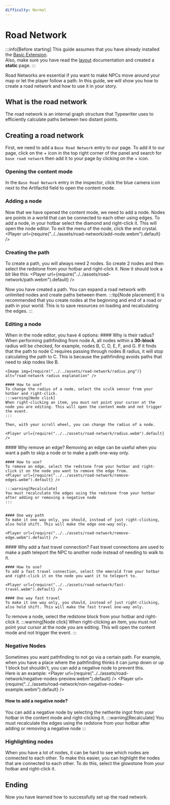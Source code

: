 ```yaml
---
difficulty: Normal
---
```



# Road Network
:::info[Before starting]
This guide assumes that you have already installed the [Basic Extension](../../02-getting-started/01-installation.mdx#basic-extension).\
Also, make sure you have read the [layout](../../02-getting-started/02-layout.mdx) documentation and created a **static** page.
:::

Road Networks are essential if you want to make NPCs move around your map or let the player follow a path. In this guide, we will show you how to create a road network and how to use it in your story.

## What is the road network
The road network is an internal graph structure that Typewriter uses to efficiently calculate paths between two distant points.

## Creating a road network
First, we need to add a `Base Road Network` entry to our page. To add it to our page, click on the + icon in the top right corner of the panel and search for `base road network` then add it to your page by clicking on the + icon.

<EntrySearch entryName='base_road_network' />

### Opening the content mode 
In the `Base Road Network` entry in the inspector, click the blue camera icon next to the ArtifactId field to open the content mode.

### Adding a node
Now that we have opened the content mode, we need to add a node. Nodes are points in a world that can be connected to each other using edges. To add a node, in your hotbar select the diamond and right-click it. This will open the node editor. To exit the menu of the node, click the end crystal.
<Player url={require("../../assets/road-network/add-node.webm").default} />

### Creating the path
To create a path, you will always need 2 nodes. So create 2 nodes and then select the redstone from your hotbar and right-click it. Now it should look a bit like this:
<Player url={require("../../assets/road-network/path.webm").default} />

Now you have created a path. You can expand a road network with unlimited nodes and create paths between them.
:::tip[Node placement]
It is recommended that you create nodes at the beginning and end of a road or path in your world. This is to save resources on loading and recalculating the edges.
:::

### Editing a node
When in the node editor, you have 4 options:
<Tabs groupId="node-editor" queryString>
  <TabItem value="change-radius" label="Change Radius" default>
    #### Why is their radius?
    When performing pathfinding from node A, all nodes within a **30-block** radius will be checked, for example, nodes B, C, D, E, F, and G. If it finds that the path to node C requires passing through nodes B radius, it will stop calculating the path to C. This is because the pathfinding avoids paths that need to skip nodes like B.
    
    <Image img={require("../../assets/road-network/radius.png")} alt="road-network radius explanation" />

    #### How to use? 
    To change the radius of a node, select the sculk sensor from your hotbar and right-click.
    :::warning[Node click]
    When right-clicking an item, you must not point your cursor at the node you are editing. This will open the content mode and not trigger the event.
    :::

    Then, with your scroll wheel, you can change the radius of a node.

    <Player url={require("../../assets/road-network/radius.webm").default} />
  </TabItem>
  <TabItem value="remove-edge" label="Remove Edge">
    #### Why remove an edge?
    Removing an edge can be useful when you want a path to skip a node or to make a path one-way only.

    #### How to use?
    To remove an edge, select the redstone from your hotbar and right-click it on the node you want to remove the edge from.
    <Player url={require("../../assets/road-network/remove-edges.webm").default} />

    :::warning[Recalculate]
    You must recalculate the edges using the redstone from your hotbar after adding or removing a negative node
    :::


    #### One way path
    To make it one way only, you should, instead of just right-clicking, also hold shift. This will make the edge one-way only.

    <Player url={require("../../assets/road-network/remove-edge.webm").default} />
  </TabItem>
  <TabItem value="fast-travel" label="Add Fast Travel Connection">
    #### Why add a fast travel connection?
    Fast travel connections are used to make a path teleport the NPC to another node instead of needing to walk to it.

    #### How to use?
    To add a fast travel connection, select the emerald from your hotbar and right-click it on the node you want it to teleport to.

    <Player url={require("../../assets/road-network/fast-travel.webm").default} />

    #### One way fast travel
    To make it one way only, you should, instead of just right-clicking, also hold shift. This will make the fast travel one-way only.
  </TabItem>
  <TabItem value="remove-node" label="Remove Node">
    To remove a node, select the redstone block from your hotbar and right-click it.
    :::warning[Node click]
    When right-clicking an item, you must not point your cursor at the node you are editing. This will open the content mode and not trigger the event.
    :::
  </TabItem>
</Tabs>

### Negative Nodes
Sometimes you want pathfinding to not go via a certain path. For example, when you have a place where the pathfinding thinks it can jump down or up 1 block but shouldn't, you can add a negative node to prevent this.\
Here is an example:
<Tabs groupId="negative-nodes" queryString>
  <TabItem value="with" label="With Negative Node" default>
    <Player url={require("../../assets/road-network/negative-nodes-preview.webm").default} />
  </TabItem>
  <TabItem value="without" label="Without Negative Node">
     <Player url={require("../../assets/road-network/non-negative-nodes-example.webm").default} />
  </TabItem>
</Tabs>

#### How to add a negative node?
You can add a negative node by selecting the netherite ingot from your hotbar in the content mode and right-clicking it.
:::warning[Recalculate]
You must recalculate the edges using the redstone from your hotbar after adding or removing a negative node
:::

### Highlighting nodes
When you have a lot of nodes, it can be hard to see which nodes are connected to each other. To make this easier, you can highlight the nodes that are connected to each other. To do this, select the glowstone from your hotbar and right-click it.

## Ending
Now you have learned how to successfully set up the road network.
